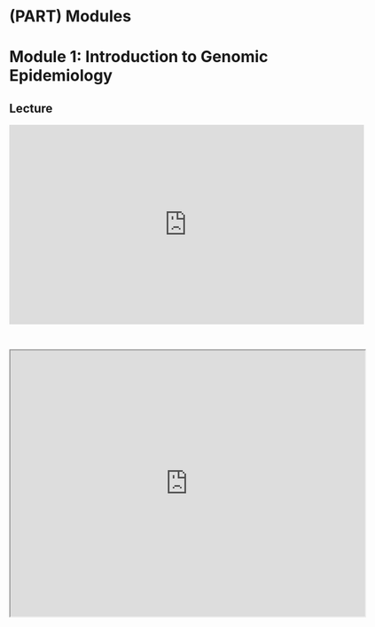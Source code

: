 # (PART) Modules {-}

# Module 1: Introduction to Genomic Epidemiology

## Lecture

<iframe width="640" height="360" src="https://www.youtube.com/embed/MwsGSgybBVU?si=SvsHXeK5FtxlLplY" title="YouTube video player" frameborder="0" allow="accelerometer; autoplay; clipboard-write; encrypted-media; gyroscope; picture-in-picture; web-share" referrerpolicy="strict-origin-when-cross-origin" allowfullscreen></iframe>

<br>

<iframe src="https://drive.google.com/file/d/1tKzyFLBbeNlJn1VIQS9xou_ksqUtBIYK/preview" width="640" height="480" allow="autoplay"></iframe>
